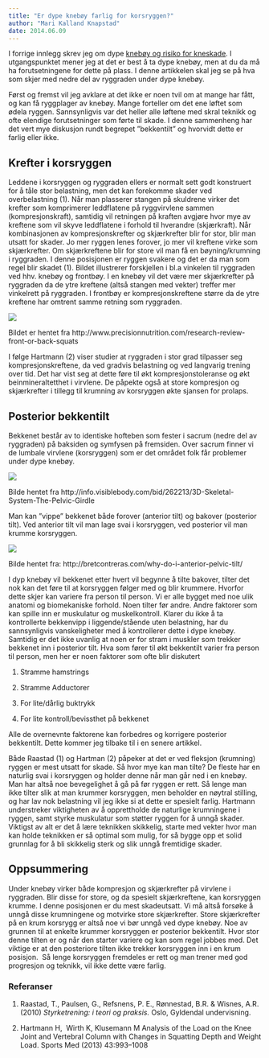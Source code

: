 ```yaml
---
title: "Er dype knebøy farlig for korsryggen?"
author: "Mari Kalland Knapstad"
date: 2014.06.09
---
```


I forrige innlegg skrev jeg om dype [knebøy og risiko for kneskade](kneboy.qmd "Hvorfor du bør ta dype knebøy"). I utgangspunktet mener jeg at det er best å ta dype knebøy, men at du da må ha forutsetningene for dette på plass. I denne artikkelen skal jeg se på hva som skjer med nedre del av ryggraden under dype knebøy.

Først og fremst vil jeg avklare at det ikke er noen tvil om at mange har fått, og kan få ryggplager av knebøy. Mange forteller om det ene løftet som ødela ryggen. Sannsynligvis var det heller alle løftene med skral teknikk og ofte elendige forutsetninger som førte til skade. I denne sammenheng har det vert mye diskusjon rundt begrepet ”bekkentilt” og hvorvidt dette er farlig eller ikke.

## Krefter i korsryggen

Leddene i korsryggen og ryggraden ellers er normalt sett godt konstruert for å tåle stor belastning, men det kan forekomme skader ved overbelastning (1). Når man plasserer stangen på skuldrene virker det krefter som komprimerer leddflatene på ryggvirvlene sammen (kompresjonskraft), samtidig vil retningen på kraften avgjøre hvor mye av kreftene som vil skyve leddflatene i forhold til hverandre (skjærkraft). Når kombinasjonen av kompresjonskrefter og skjærkrefter blir for stor, blir man utsatt for skader. Jo mer ryggen lenes forover, jo mer vil kreftene virke som skjærkrefter. Om skjærkreftene blir for store vil man få en bøyning/krumning i ryggraden. I denne posisjonen er ryggen svakere og det er da man som regel blir skadet (1). Bildet illustrerer forskjellen i bl.a vinkelen til ryggraden ved hhv. knebøy og frontbøy. I en knebøy vil det være mer skjærkrefter på ryggraden da de ytre kreftene (altså stangen med vekter) treffer mer vinkelrett på ryggraden. I frontbøy er kompresjonskreftene større da de ytre kreftene har omtrent samme retning som ryggraden.

![](images/clipboard-584947647.png)

Bildet er hentet fra http://www.precisionnutrition.com/research-review-front-or-back-squats

I følge Hartmann (2) viser studier at ryggraden i stor grad tilpasser seg kompresjonskreftene, da ved gradvis belastning og ved langvarig trening over tid. Det har vist seg at dette føre til økt kompresjonstoleranse og økt beinmineraltetthet i virvlene. De påpekte også at store kompresjon og skjærkrefter i tillegg til krumning av korsryggen økte sjansen for prolaps.

## Posterior bekkentilt

Bekkenet består av to identiske hofteben som fester i sacrum (nedre del av ryggraden) på baksiden og symfysen på fremsiden. Over sacrum finner vi de lumbale virvlene (korsryggen) som er det området folk får problemer under dype knebøy.

![](images/clipboard-3238848318.png)

Bilde hentet fra http://info.visiblebody.com/bid/262213/3D-Skeletal-System-The-Pelvic-Girdle

Man kan ”vippe” bekkenet både forover (anterior tilt) og bakover (posterior tilt). Ved anterior tilt vil man lage svai i korsryggen, ved posterior vil man krumme korsryggen.

![](images/clipboard-2505164476.png)

Bilde hentet fra: http://bretcontreras.com/why-do-i-anterior-pelvic-tilt/

I dyp knebøy vil bekkenet etter hvert vil begynne å tilte bakover, tilter det nok kan det føre til at korsryggen følger med og blir krummere. Hvorfor dette skjer kan variere fra person til person. Vi er alle bygget med noe ulik anatomi og biomekaniske forhold. Noen tilter før andre. Andre faktorer som kan spille inn er muskulatur og muskelkontroll. Klarer du ikke å ta kontrollerte bekkenvipp i liggende/stående uten belastning, har du sannsynligvis vanskeligheter med å kontrollerer dette i dype knebøy. Samtidig er det ikke uvanlig at noen er for stram i muskler som trekker bekkenet inn i posterior tilt. Hva som fører til økt bekkentilt varier fra person til person, men her er noen faktorer som ofte blir diskutert

1.  Stramme hamstrings

2.  Stramme Adductorer

3.  For lite/dårlig buktrykk

4.  For lite kontroll/bevissthet på bekkenet

Alle de overnevnte faktorene kan forbedres og korrigere posterior bekkentilt. Dette kommer jeg tilbake til i en senere artikkel.

Både Raastad (1) og Hartman (2) påpeker at det er ved fleksjon (krumning) ryggen er mest utsatt for skade. Så hvor mye kan man tilte? De fleste har en naturlig svai i korsryggen og holder denne når man går ned i en knebøy. Man har altså noe bevegelighet å gå på før ryggen er rett. Så lenge man ikke tilter slik at man krummer korsryggen, men beholder en nøytral stilling, og har lav nok belastning vil jeg ikke si at dette er spesielt farlig. Hartmann understreker viktigheten av å opprettholde de naturlige krumningene i ryggen, samt styrke muskulatur som støtter ryggen for å unngå skader. Viktigst av alt er det å lære teknikken skikkelig, starte med vekter hvor man kan holde teknikken er så optimal som mulig, for så bygge opp et solid grunnlag for å bli skikkelig sterk og slik unngå fremtidige skader.

## Oppsummering

Under knebøy virker både kompresjon og skjærkrefter på virvlene i ryggraden. Blir disse for store, og da spesielt skjærkreftene, kan korsryggen krumme. I denne posisjonen er du mest skadeutsatt. Vi må altså forsøke å unngå disse krumningene og motvirke store skjærkrefter. Store skjærkrefter på en krum korsrygg er altså noe vi bør unngå ved dype knebøy. Noe av grunnen til at enkelte krummer korsryggen er posterior bekkentilt. Hvor stor denne tilten er og når den starter variere og kan som regel jobbes med. Det viktige er at den posteriore tilten ikke trekker korsryggen inn i en krum posisjon.  Så lenge korsryggen fremdeles er rett og man trener med god progresjon og teknikk, vil ikke dette være farlig.

### Referanser

1.  Raastad, T., Paulsen, G., Refsnens, P. E., Rønnestad, B.R. & Wisnes, A.R. (2010) *Styrketrening: i teori og praksis.* Oslo, Gyldendal undervisning.

2.  Hartmann H,  Wirth K, Klusemann M Analysis of the Load on the Knee Joint and Vertebral Column with Changes in Squatting Depth and Weight Load. Sports Med (2013) 43:993–1008
